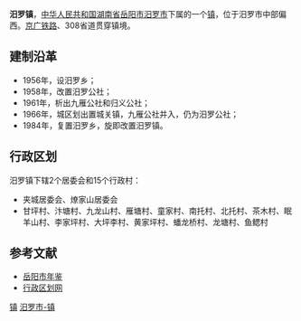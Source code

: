 {{中国乡级行政区<!---乡级行政区专用模板--->
|行政区全称 = 汨罗镇
|景观照片文件名 = 
|景观照片描述 = 
|位置图文件名 = 
|位置图描述 = 
|汉语拼音 = 
|通用拼音 = 
|上级行政区 = [[湖南省|湖南省]][[岳阳市|岳阳市]][[汨罗市|汨罗市]]
|行政区类别 = 镇
|行政区划代码 = 430681101
|建置时间 = 1984年
|政府驻地 = 夹城
|地理坐标 = 
|毗邻 = 
|行政区划 = 17
|村委会 = 15
|居委会 = 2
|总面积 = 34.5平方公里
|户籍人口 = 2.6万
|户籍人口年份 = 2009
|常住人口 = 
|常住人口年份 = 
|人口密度 = 
|GDP = 
|GDP年份 = 
|邮政编码 =  
|电话区号 = 
|时区 = UTC+8（[[东八区|东八区]]）
|官方网站 = 
|网站名称 = 
}}
'''汨罗镇'''，[[中华人民共和国|中华人民共和国]][[湖南省|湖南省]][[岳阳市|岳阳市]][[汨罗市|汨罗市]]下属的一个[[镇|镇]]，位于汨罗市中部偏西。[[京广铁路|京广铁路]]、308省道贯穿镇境。

==建制沿革==
*1956年，设汨罗乡；
*1958年，改置汨罗公社；
*1961年，析出九雁公社和归义公社；
*1966年，城区划出置城关镇，九雁公社并入，仍为汨罗公社；
*1984年，复置汨罗乡，旋即改置汨罗镇。

==行政区划==
汨罗镇下辖2个居委会和15个行政村：
*夹城居委会、燎家山居委会
*甘坪村、汴塘村、九龙山村、雁塘村、童家村、南托村、北托村、茶木村、眠羊山村、李家坪村、大坪李村、黄家坪村、蟠龙桥村、龙塘村、鱼鳃村

==参考文献==
*[http://www.yysqw.gov.cn/Html/10/1/34/4/28325368.html 岳阳市年鉴]{{dead link|date=2018年3月 |bot=InternetArchiveBot |fix-attempted=yes }}
*[http://www.xzqh.org/html/2011/0615/25077.html 行政区划网]{{dead link|date=2018年3月 |bot=InternetArchiveBot |fix-attempted=yes }}

{{湖南小作品}}
{{汨罗市行政区划}}

[[Category:汨罗市行政区划|镇]]
[[Category:岳阳乡镇|汨罗市-镇]]